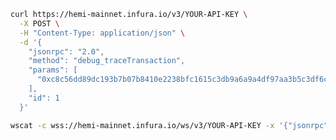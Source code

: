 
<Tabs>
<TabItem value="curl" label="curl">

```bash
curl https://hemi-mainnet.infura.io/v3/YOUR-API-KEY \
  -X POST \
  -H "Content-Type: application/json" \
  -d '{
    "jsonrpc": "2.0",
    "method": "debug_traceTransaction",
    "params": [
      "0xc8c56dd89dc193b7b07b8410e2238bfc1615c3db9a6a9a4df97aa3b5c3df6c18"
    ],
    "id": 1
  }'
```

</TabItem>
<TabItem value="WSS" label="WSS">

```bash
wscat -c wss://hemi-mainnet.infura.io/ws/v3/YOUR-API-KEY -x '{"jsonrpc": "2.0", "method": "debug_traceTransaction", "params": ["0xc8c56dd89dc193b7b07b8410e2238bfc1615c3db9a6a9a4df97aa3b5c3df6c18"], "id": 1}'
```

</TabItem>
</Tabs>